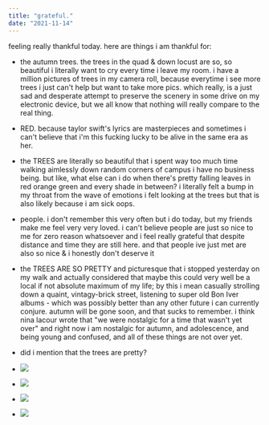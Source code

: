 ```yaml
---
title: "grateful."
date: "2021-11-14"
---
```


feeling really thankful today. here are things i am thankful for:

- the autumn trees. the trees in the quad & down locust are so, so beautiful i literally want to cry every time i leave my room. i have a million pictures of trees in my camera roll, because everytime i see more trees i just can't help but want to take more pics. which really, is a just sad and desperate attempt to preserve the scenery in some drive on my electronic device, but we all know that nothing will really compare to the real thing.
- RED. because taylor swift's lyrics are masterpieces and sometimes i can't believe that i'm this fucking lucky to be alive in the same era as her.
- the TREES are literally so beautiful that i spent way too much time walking aimlessly down random corners of campus i have no business being. but like, what else can i do when there's pretty falling leaves in red orange green and every shade in between? i literally felt a bump in my throat from the wave of emotions i felt looking at the trees but that is also likely because i am sick oops.
- people. i don't remember this very often but i do today, but my friends make me feel very very loved. i can't believe people are just so nice to me for zero reason whatsoever and i feel really grateful that despite distance and time they are still here. and that people ive just met are also so nice & i honestly don't deserve it
- the TREES ARE SO PRETTY and picturesque that i stopped yesterday on my walk and actually considered that maybe this could very well be a local if not absolute maximum of my life; by this i mean casually strolling down a quaint, vintagy-brick street, listening to super old Bon Iver albums - which was possibly better than any other future i can currently conjure. autumn will be gone soon, and that sucks to remember. i think nina lacour wrote that "we were nostalgic for a time that wasn't yet over" and right now i am nostalgic for autumn, and adolescence, and being young and confused, and all of these things are not over yet.
- did i mention that the trees are pretty?

- ![](https://niehilist.files.wordpress.com/2021/11/9e693582-c7ff-4f4b-8a92-7c3701c8cccd.jpg?w=820)
    
- ![](https://niehilist.files.wordpress.com/2021/11/5404af3f-3eed-430b-8f24-bcc6db48ed5e.jpg?w=819)
    
- ![](https://niehilist.files.wordpress.com/2021/11/img_4148-3-copy.png?w=1024)
    
- ![](https://niehilist.files.wordpress.com/2021/11/img_4109-2-copy.png?w=1024)
